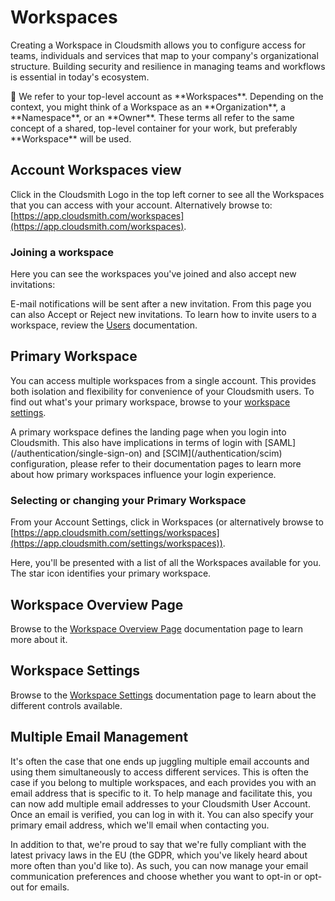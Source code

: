 

# Workspaces

Creating a Workspace in Cloudsmith allows you to configure access for teams, individuals and services that map to your company's organizational structure. Building security and resilience in managing teams and workflows is essential in today's ecosystem.

<Note>
📘 We refer to your top-level account as **Workspaces**. Depending on the context, you might think of a Workspace as an **Organization**, a **Namespace**, or an **Owner**. These terms all refer to the same concept of a shared, top-level container for your work, but preferably **Workspace** will be used.
</Note>

## Account Workspaces view

Click in the Cloudsmith Logo in the top left corner to see all the Workspaces that you can access with your account. Alternatively browse to: [https://app.cloudsmith.com/workspaces](https://app.cloudsmith.com/workspaces).

<BlockImage src={workspaces_list} alt=""></BlockImage>

### Joining a workspace

Here you can see the workspaces you've joined and also accept new invitations:

<BlockImage src={workspace_invite} alt=""></BlockImage>

E-mail notifications will be sent after a new invitation. From this page you can also Accept or Reject new invitations. To learn how to invite users to a workspace, review the [Users](/teams-and-accounts/users) documentation.

## Primary Workspace

You can access multiple workspaces from a single account. This provides both isolation and flexibility for convenience of your Cloudsmith users. To find out what's your primary workspace, browse to your [workspace settings](https://app.cloudsmith.com/settings/workspaces).

<Note variant="warning" headline="SAML and SCIM">
A primary workspace defines the landing page when you login into Cloudsmith. This also have implications in terms of login with [SAML](/authentication/single-sign-on) and [SCIM](/authentication/scim) configuration, please refer to their documentation pages to learn more about how primary workspaces influence your login experience.
</Note>

### Selecting or changing your Primary Workspace

From your Account Settings, click in Workspaces (or alternatively browse to [https://app.cloudsmith.com/settings/workspaces](https://app.cloudsmith.com/settings/workspaces)).

Here, you'll be presented with a list of all the Workspaces available for you. The star icon identifies your primary workspace.

## Workspace Overview Page

Browse to the [Workspace Overview Page](./overview) documentation page to learn more about it.

## Workspace Settings

Browse to the [Workspace Settings](./workspace-settings) documentation page to learn about the different controls available.

## Multiple Email Management

It's often the case that one ends up juggling multiple email accounts and using them simultaneously to access different services. This is often the case if you belong to multiple workspaces, and each provides you with an email address that is specific to it. To help manage and facilitate this, you can now add multiple email addresses to your Cloudsmith User Account. Once an email is verified, you can log in with it. You can also specify your primary email address, which we'll email when contacting you.

In addition to that, we're proud to say that we're fully compliant with the latest privacy laws in the EU (the GDPR, which you've likely heard about more often than you'd like to). As such, you can now manage your email communication preferences and choose whether you want to opt-in or opt-out for emails.

